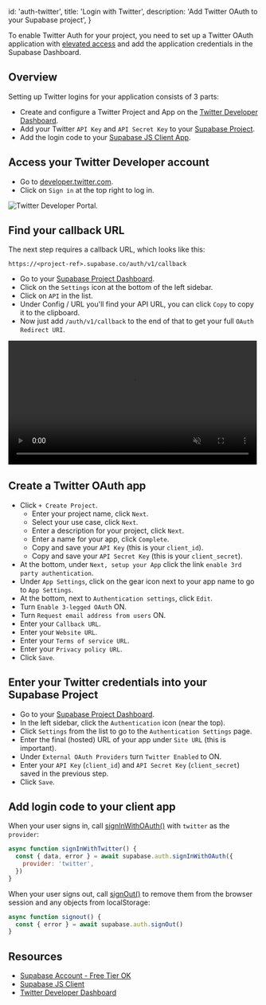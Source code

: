 
  id: 'auth-twitter',
  title: 'Login with Twitter',
  description: 'Add Twitter OAuth to your Supabase project',
}

To enable Twitter Auth for your project, you need to set up a Twitter OAuth application with [elevated access](https://developer.twitter.com/en/portal/products/elevated) and add the application credentials in the Supabase Dashboard.

## Overview

Setting up Twitter logins for your application consists of 3 parts:

- Create and configure a Twitter Project and App on the [Twitter Developer Dashboard](https://developer.twitter.com/en/portal/dashboard).
- Add your Twitter `API Key` and `API Secret Key` to your [Supabase Project](https://app.supabase.com).
- Add the login code to your [Supabase JS Client App](https://github.com/supabase/supabase-js).

## Access your Twitter Developer account

- Go to [developer.twitter.com](https://developer.twitter.com).
- Click on `Sign in` at the top right to log in.

![Twitter Developer Portal.](/docs/img/guides/auth-twitter/twitter-portal.png)

## Find your callback URL

The next step requires a callback URL, which looks like this:

`https://<project-ref>.supabase.co/auth/v1/callback`

- Go to your [Supabase Project Dashboard](https://app.supabase.com).
- Click on the `Settings` icon at the bottom of the left sidebar.
- Click on `API` in the list.
- Under Config / URL you'll find your API URL, you can click `Copy` to copy it to the clipboard.
- Now just add `/auth/v1/callback` to the end of that to get your full `OAuth Redirect URI`.

<video width="99%" muted playsInline controls="true">
  <source src="/docs/videos/api/api-url-and-key.mp4" type="video/mp4" muted playsInline />
</video>

## Create a Twitter OAuth app

- Click `+ Create Project`.
  - Enter your project name, click `Next`.
  - Select your use case, click `Next`.
  - Enter a description for your project, click `Next`.
  - Enter a name for your app, click `Complete`.
  - Copy and save your `API Key` (this is your `client_id`).
  - Copy and save your `API Secret Key` (this is your `client_secret`).
- At the bottom, under `Next, setup your App` click the link `enable 3rd party authentication`.
- Under `App Settings`, click on the gear icon next to your app name to go to `App Settings`.
- At the bottom, next to `Authentication settings`, click `Edit`.
- Turn `Enable 3-legged OAuth` ON.
- Turn `Request email address from users` ON.
- Enter your `Callback URL`.
- Enter your `Website URL`.
- Enter your `Terms of service URL`.
- Enter your `Privacy policy URL`.
- Click `Save`.

## Enter your Twitter credentials into your Supabase Project

- Go to your [Supabase Project Dashboard](https://app.supabase.com).
- In the left sidebar, click the `Authentication` icon (near the top).
- Click `Settings` from the list to go to the `Authentication Settings` page.
- Enter the final (hosted) URL of your app under `Site URL` (this is important).
- Under `External OAuth Providers` turn `Twitter Enabled` to ON.
- Enter your `API Key` (`client_id`) and `API Secret Key` (`client_secret`) saved in the previous step.
- Click `Save`.

## Add login code to your client app

When your user signs in, call [signInWithOAuth()](/docs/reference/javascript/auth-signinwithoauth) with `twitter` as the `provider`:

```js
async function signInWithTwitter() {
  const { data, error } = await supabase.auth.signInWithOAuth({
    provider: 'twitter',
  })
}
```

When your user signs out, call [signOut()](/docs/reference/javascript/auth-signout) to remove them from the browser session and any objects from localStorage:

```js
async function signout() {
  const { error } = await supabase.auth.signOut()
}
```

## Resources

- [Supabase Account - Free Tier OK](https://supabase.com)
- [Supabase JS Client](https://github.com/supabase/supabase-js)
- [Twitter Developer Dashboard](https://developer.twitter.com/en/portal/dashboard)


